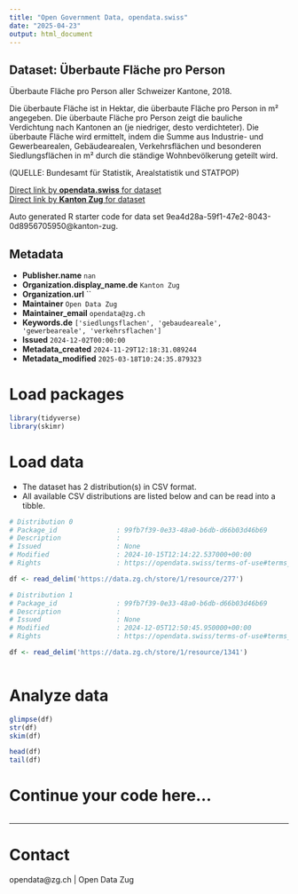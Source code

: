 ```yaml
---
title: "Open Government Data, opendata.swiss"
date: "2025-04-23"
output: html_document
---
```


## Dataset: Überbaute Fläche pro Person

Überbaute Fläche pro Person aller Schweizer Kantone, 2018.

Die überbaute Fläche ist in Hektar, die überbaute Fläche pro Person in m² angegeben. Die überbaute Fläche pro Person zeigt die bauliche Verdichtung nach Kantonen an (je niedriger, desto verdichteter). Die überbaute Fläche wird ermittelt, indem die Summe aus Industrie- und Gewerbearealen, Gebäudearealen, Verkehrsflächen und besonderen Siedlungsflächen in m² durch die ständige Wohnbevölkerung geteilt wird.

(QUELLE: Bundesamt für Statistik, Arealstatistik und STATPOP)

[Direct link by **opendata.swiss** for dataset](https://opendata.swiss/de/dataset/uberbaute-flache-pro-person)<br>
[Direct link by **Kanton Zug** for dataset](https://www.zg.ch/behoerden/gesundheitsdirektion/statistikfachstelle/themen/raum-und-umwelt/raum)

Auto generated R starter code for data set 9ea4d28a-59f1-47e2-8043-0d8956705950@kanton-zug.

## Metadata

- **Publisher.name** `nan`
- **Organization.display_name.de** `Kanton Zug`
- **Organization.url** ``
- **Maintainer** `Open Data Zug`
- **Maintainer_email** `opendata@zg.ch`
- **Keywords.de** `['siedlungsflachen', 'gebaudeareale', 'gewerbeareale', 'verkehrsflachen']`
- **Issued** `2024-12-02T00:00:00`
- **Metadata_created** `2024-11-29T12:18:31.089244`
- **Metadata_modified** `2025-03-18T10:24:35.879323`


# Load packages

```r

library(tidyverse)
library(skimr)

```

# Load data

-   The dataset has 2 distribution(s) in CSV format.
-   All available CSV distributions are listed below and can be read into a tibble.

```r

# Distribution 0
# Package_id               : 99fb7f39-0e33-48a0-b6db-d66b03d46b69
# Description              : 
# Issued                   : None
# Modified                 : 2024-10-15T12:14:22.537000+00:00
# Rights                   : https://opendata.swiss/terms-of-use#terms_by

df <- read_delim('https://data.zg.ch/store/1/resource/277')

# Distribution 1
# Package_id               : 99fb7f39-0e33-48a0-b6db-d66b03d46b69
# Description              : 
# Issued                   : None
# Modified                 : 2024-12-05T12:50:45.950000+00:00
# Rights                   : https://opendata.swiss/terms-of-use#terms_by

df <- read_delim('https://data.zg.ch/store/1/resource/1341')



```

# Analyze data

```r

glimpse(df)
str(df)
skim(df)

head(df)
tail(df)

```

# Continue your code here...

```r

```

------------------------------------------------------------------------

# Contact

opendata@zg.ch | Open Data Zug
